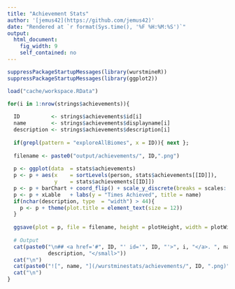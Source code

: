 ```yaml
---
title: "Achievement Stats"
author: '[jemus42](https://github.com/jemus42)'
date: "Rendered at `r format(Sys.time(), '%F %H:%M:%S')`"
output: 
  html_document:
    fig_width: 9
    self_contained: no
---
```


```r
suppressPackageStartupMessages(library(wurstmineR))
suppressPackageStartupMessages(library(ggplot2))

load("cache/workspace.RData")
```

```r
for(i in 1:nrow(strings$achievements)){
  
  ID          <- strings$achievements$id[i]
  name        <- strings$achievements$displayname[i]
  description <- strings$achievements$description[i]
  
  if(grepl(pattern = "exploreAllBiomes", x = ID)){ next };
  
  filename <- paste0("output/achievements/", ID,".png")
  
  p <- ggplot(data  = stats$achievements)
  p <- p + aes(x    = sortLevels(person, stats$achievements[[ID]]), 
               y    = stats$achievements[[ID]]) 
  p <- p + barChart + coord_flip() + scale_y_discrete(breaks = scales::pretty_breaks())
  p <- p + xLable   + labs(y = "Times Achieved", title = name)
  if(nchar(description, type  = "width") > 44){
    p <- p + theme(plot.title = element_text(size = 12))
  }
  
  ggsave(plot = p, file = filename, height = plotHeight, width = plotWidth)
  
  # Output
  cat(paste0("\n## <a href='#", ID, "' id='", ID, "'>", i, "</a>. ", name, " <small>",
             description, "</small>"))
  cat("\n")
  cat(paste0("![", name, "](/wurstminestats/achievements/", ID, ".png)"))
  cat("\n")
}
```
